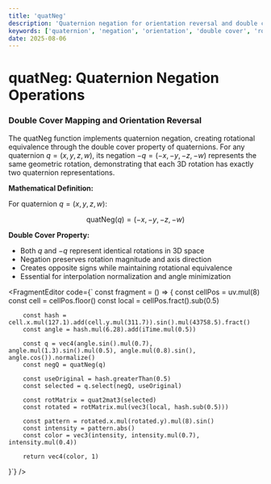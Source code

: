```yaml
---
title: 'quatNeg'
description: 'Quaternion negation for orientation reversal and double cover mapping'
keywords: ['quaternion', 'negation', 'orientation', 'double cover', 'rotation equivalence']
date: 2025-08-06
---
```



# quatNeg: Quaternion Negation Operations

### Double Cover Mapping and Orientation Reversal

The quatNeg function implements quaternion negation, creating rotational equivalence through the double cover property of quaternions. For any quaternion $q = (x, y, z, w)$, its negation $-q = (-x, -y, -z, -w)$ represents the same geometric rotation, demonstrating that each 3D rotation has exactly two quaternion representations.

**Mathematical Definition:**

For quaternion $q = (x, y, z, w)$:

$$
\text{quatNeg}(q) = (-x, -y, -z, -w)
$$

**Double Cover Property:**

- Both $q$ and $-q$ represent identical rotations in 3D space
- Negation preserves rotation magnitude and axis direction
- Creates opposite signs while maintaining rotational equivalence
- Essential for interpolation normalization and angle minimization

<FragmentEditor
        code={`
const fragment = () => {
        const cellPos = uv.mul(8)
        const cell = cellPos.floor()
        const local = cellPos.fract().sub(0.5)

        const hash = cell.x.mul(127.1).add(cell.y.mul(311.7)).sin().mul(43758.5).fract()
        const angle = hash.mul(6.28).add(iTime.mul(0.5))

        const q = vec4(angle.sin().mul(0.7), angle.mul(1.3).sin().mul(0.5), angle.mul(0.8).sin(), angle.cos()).normalize()
        const negQ = quatNeg(q)

        const useOriginal = hash.greaterThan(0.5)
        const selected = q.select(negQ, useOriginal)

        const rotMatrix = quat2mat3(selected)
        const rotated = rotMatrix.mul(vec3(local, hash.sub(0.5)))

        const pattern = rotated.x.mul(rotated.y).mul(8).sin()
        const intensity = pattern.abs()
        const color = vec3(intensity, intensity.mul(0.7), intensity.mul(0.4))

        return vec4(color, 1)

}`}
/>
